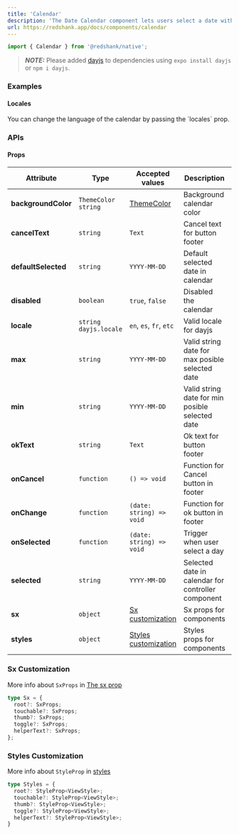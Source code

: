 ```yaml
---
title: 'Calendar'
description: 'The Date Calendar component lets users select a date without any input or popper / modal.'
url: https://redshank.app/docs/components/calendar
---
```


```jsx
import { Calendar } from '@redshank/native';
```

> **_NOTE:_**  Please added [dayjs](https://day.js.org/) to dependencies using `expo install dayjs` or `npm i dayjs`.

<Spacer y={2}/>

### Examples

<Playground
  id="default"
  title="Default"
  description="You can display an calendar"
  code={calendarContent.defaultCode}
/>

<Playground
  id="selected"
  title="Controlled"
  description="You can control the selected date"
  code={calendarContent.selectedDate}
/>

<Spacer y={2}/>

<Playground
  id="min_max"
  title="Min and max date"
  dependencies="dayjs@^1.10.4"
  description="You can control the range for selected date"
  code={calendarContent.minAndMax}
/>

<Spacer y={2}/>

<Playground
  id="disabled"
  title="Disabled"
  description="You can disabled the calendar"
  code={calendarContent.disabled}
/>

<Spacer y={2}/>

<h4>Locales</h4>
You can change the language of the calendar by passing the `locales` prop.

<BlockCode
  code={calendarContent.locales}
/>

<Spacer y={3}/>

### APIs

<Spacer y={2}/>

#### Props

| Attribute           | Type                    | Accepted values                               | Description                                        | Default      |
|---------------------|-------------------------|-----------------------------------------------|----------------------------------------------------|--------------|
| **backgroundColor** | `ThemeColor` `string`   | [ThemeColor](/docs/default-theme)             | Background calendar color                          | `background` |
| **cancelText**      | `string`                | `Text`                                        | Cancel text for button footer                      | `Cancel`     |
| **defaultSelected** | `string`                | `YYYY-MM-DD`                                  | Default selected date in calendar                  | `now`        |
| **disabled**        | `boolean`               | `true`, `false`                               | Disabled the calendar                              |              |
| **locale**          | `string` `dayjs.locale` | `en`, `es`, `fr`, `etc`                       | Valid locale for dayjs                             | `en`         |
| **max**             | `string`                | `YYYY-MM-DD`                                  | Valid string date for max posible selected date    |              |
| **min**             | `string`                | `YYYY-MM-DD`                                  | Valid string date for min posible selected date    |              |
| **okText**          | `string`                | `Text`                                        | Ok text for button footer                          | `Ok`         |
| **onCancel**        | `function`              | `() => void`                                  | Function for Cancel button in footer               |              |
| **onChange**        | `function`              | `(date: string) => void`                      | Function for  ok button in footer                  |              |
| **onSelected**      | `function`              | `(date: string) => void`                      | Trigger when user select a day                     |              |
| **selected**        | `string`                | `YYYY-MM-DD`                                  | Selected date in calendar for controller component |              |
| **sx**              | `object`                | [Sx customization](#sx-customization)         | Sx props for components                            |              |
| **styles**          | `object`                | [Styles customization](#styles-customization) | Styles props for components                        |              |

<Spacer y={2}/>

### Sx Customization

More info about `SxProps` in [The sx prop](/docs/the-sx-prop)

```ts
type Sx = {
  root?: SxProps;
  touchable?: SxProps;
  thumb?: SxProps;
  toggle?: SxProps;
  helperText?: SxProps;
};
```

<Spacer y={2}/>

### Styles Customization

More info about `StyleProp` in [styles](https://reactnative.dev/docs/style)

```ts
type Styles = {
  root?: StyleProp<ViewStyle>;
  touchable?: StyleProp<ViewStyle>;
  thumb?: StyleProp<ViewStyle>;
  toggle?: StyleProp<ViewStyle>;
  helperText?: StyleProp<ViewStyle>;
}
```
<Spacer y={2}/>
